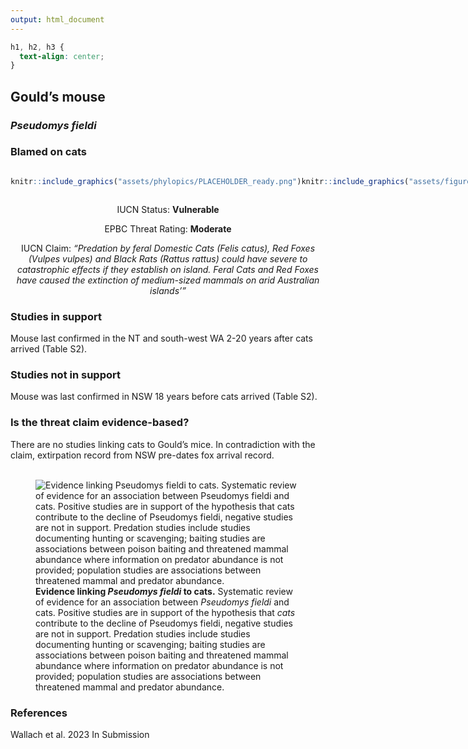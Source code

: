```yaml
---
output: html_document
---
```

```css
h1, h2, h3 {
  text-align: center;
}
```

## **Gould's mouse**
### *Pseudomys fieldi*
### Blamed on cats

:::: {style="display: flex;"}

::: {}
  ```r
  knitr::include_graphics("assets/phylopics/PLACEHOLDER_ready.png")
  ```
:::

::: {}

:::

::: {}
  ```r
  knitr::include_graphics("assets/figures/Map_Cat_Pseudomys fieldi.png")
  ```
:::

::::
<center>
IUCN Status: **Vulnerable**

EPBC Threat Rating: **Moderate**

IUCN Claim: *"Predation by feral Domestic Cats (Felis catus), Red Foxes (Vulpes vulpes) and Black Rats (Rattus rattus) could have severe to catastrophic effects if they establish on island. Feral Cats and Red Foxes have caused the extinction of medium-sized mammals on arid Australian islands'"*

</center>

### Studies in support

Mouse last confirmed in the NT and south-west WA 2-20 years after cats arrived (Table S2).

### Studies not in support

Mouse was last confirmed in NSW 18 years before cats arrived (Table S2).

### Is the threat claim evidence-based?

There are no studies linking cats to Gould's mice. In contradiction with the claim, extirpation record from NSW pre-dates fox arrival record.
<br>
<br>

![**Evidence linking *Pseudomys fieldi* to cats.** Systematic review of evidence for an association between *Pseudomys fieldi* and cats. Positive studies are in support of the hypothesis that *cats* contribute to the decline of Pseudomys fieldi, negative studies are not in support. Predation studies include studies documenting hunting or scavenging; baiting studies are associations between poison baiting and threatened mammal abundance where information on predator abundance is not provided; population studies are associations between threatened mammal and predator abundance.](assets/figures/Main_Evidence_Cat_Pseudomys fieldi.png)

### References



Wallach et al. 2023 In Submission

